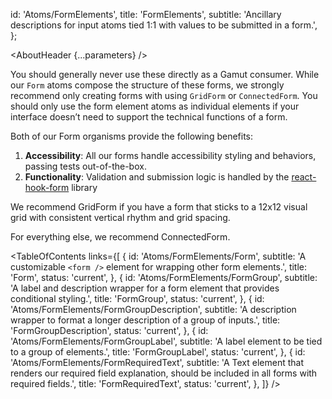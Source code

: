 

  id: 'Atoms/FormElements',
  title: 'FormElements',
  subtitle:
    'Ancillary descriptions for input atoms tied 1:1 with values to be submitted in a form.',
};

<Meta title="Atoms/FormElements/About" />

<AboutHeader {...parameters} />

You should generally never use these directly as a Gamut consumer. While our `Form` atoms compose the structure of these forms, we strongly recommend only creating forms with using `GridForm` or `ConnectedForm`. You should only use the form element atoms as individual elements if your interface doesn’t need to support the technical functions of a form.

Both of our Form organisms provide the following benefits:

1. **Accessibility**: All our forms handle accessibility styling and behaviors, passing tests out-of-the-box.
2. **Functionality**: Validation and submission logic is handled by the [react-hook-form](https://react-hook-form.com) library

We recommend <LinkTo id='Organisms/GridForm'>GridForm</LinkTo> if you have a form that sticks to a 12x12 visual grid with consistent vertical rhythm and grid spacing.

For everything else, we recommend <LinkTo id='Organisms/ConnectedForm'>ConnectedForm</LinkTo>.

<TableOfContents
  links={[
    {
      id: 'Atoms/FormElements/Form',
      subtitle:
        'A customizable `<form />` element for wrapping other form elements.',
      title: 'Form',
      status: 'current',
    },
    {
      id: 'Atoms/FormElements/FormGroup',
      subtitle:
        'A label and description wrapper for a form element that provides conditional styling.',
      title: 'FormGroup',
      status: 'current',
    },
    {
      id: 'Atoms/FormElements/FormGroupDescription',
      subtitle:
        'A description wrapper to format a longer description of a group of inputs.',
      title: 'FormGroupDescription',
      status: 'current',
    },
    {
      id: 'Atoms/FormElements/FormGroupLabel',
      subtitle: 'A label element to be tied to a group of elements.',
      title: 'FormGroupLabel',
      status: 'current',
    },
    {
      id: 'Atoms/FormElements/FormRequiredText',
      subtitle:
        'A Text element that renders our required field explanation, should be included in all forms with required fields.',
      title: 'FormRequiredText',
      status: 'current',
    },
  ]}
/>
